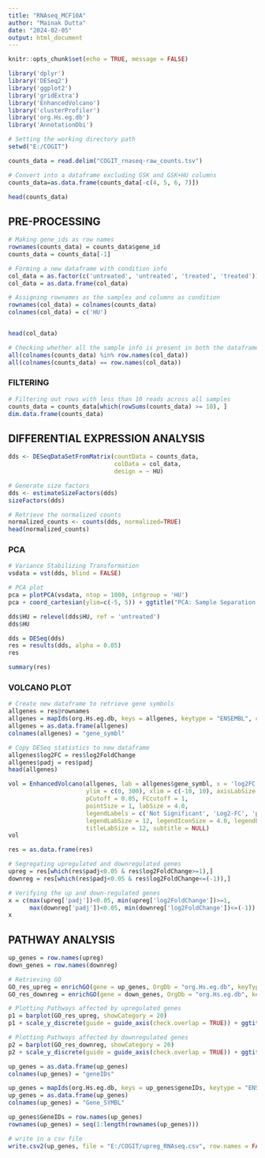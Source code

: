 ---
title: "RNAseq_MCF10A"
author: "Mainak Dutta"
date: "2024-02-05"
output: html_document
---

```{r setup, include=FALSE}
knitr::opts_chunk$set(echo = TRUE, message = FALSE)
```





```{r Loading Packages}
library('dplyr')
library('DESeq2')
library('ggplot2')
library('gridExtra')
library('EnhancedVolcano')
library('clusterProfiler')
library('org.Hs.eg.db')
library('AnnotationDbi')

```



```{r Loading Dataset}

# Setting the working directory path
setwd("E:/COGIT")

counts_data = read.delim("COGIT_rnaseq-raw_counts.tsv")

# Convert into a dataframe excluding GSK and GSK+HU columns
counts_data=as.data.frame(counts_data[-c(4, 5, 6, 7)])

head(counts_data)
```


## PRE-PROCESSING

```{r Preprocessing}

# Making gene_ids as row names
rownames(counts_data) = counts_data$gene_id
counts_data = counts_data[-1]

# Forming a new dataframe with condition info
col_data = as.factor(c('untreated', 'untreated', 'treated', 'treated'))
col_data = as.data.frame(col_data)

# Assigning rownames as the samples and columns as condition
rownames(col_data) = colnames(counts_data)
colnames(col_data) = c('HU')


head(col_data)
```



```{r Checking data congruence}

# Checking whether all the sample info is present in both the dataframes in the correct order
all(colnames(counts_data) %in% row.names(col_data))
all(colnames(counts_data) == row.names(col_data))

```


### FILTERING

```{r Filtering}

# Filtering out rows with less than 10 reads across all samples
counts_data = counts_data[which(rowSums(counts_data) >= 10), ]
dim.data.frame(counts_data)

```


## DIFFERENTIAL EXPRESSION ANALYSIS

```{r DESeq2 Object}

dds <- DESeqDataSetFromMatrix(countData = counts_data, 
                              colData = col_data,
                              design = ~ HU)
```



```{r Normalization}

# Generate size factors
dds <- estimateSizeFactors(dds)
sizeFactors(dds)

# Retrieve the normalized counts
normalized_counts <- counts(dds, normalized=TRUE)
head(normalized_counts)
```

### PCA

```{r Principal Component Analysis (PCA)}

# Variance Stabilizing Transformation
vsdata = vst(dds, blind = FALSE)

# PCA plot
pca = plotPCA(vsdata, ntop = 1000, intgroup = 'HU')
pca + coord_cartesian(ylim=c(-5, 5)) + ggtitle("PCA: Sample Separation Between Conditions") + labs(colour = "Conditions")
```



```{r Relevelling}

dds$HU = relevel(dds$HU, ref = 'untreated')
dds$HU
```


```{r Differential Expression Analysis}
dds = DESeq(dds)
res = results(dds, alpha = 0.05)
res

summary(res)
```

### VOLCANO PLOT

```{r Volcano Plot, fig.dim=c(8, 6)}

# Create new dataframe to retrieve gene symbols
allgenes = res@rownames
allgenes = mapIds(org.Hs.eg.db, keys = allgenes, keytype = "ENSEMBL", column = "SYMBOL")
allgenes = as.data.frame(allgenes)
colnames(allgenes) = "gene_symbl"

# Copy DESeq statistics to new dataframe  
allgenes$log2FC = res$log2FoldChange
allgenes$padj = res$padj
head(allgenes)

vol = EnhancedVolcano(allgenes, lab = allgenes$gene_symbl, x = 'log2FC', y = 'padj',
                      ylim = c(0, 300), xlim = c(-10, 10), axisLabSize = 10,
                      pCutoff = 0.05, FCcutoff = 1,
                      pointSize = 1, labSize = 4.0, 
                      legendLabels = c('Not Significant', 'Log2-FC', 'p-value', 'padj & Log2-FC'),
                      legendLabSize = 12, legendIconSize = 4.0, legendPosition = 'right',
                      titleLabSize = 12, subtitle = NULL)
vol
```


```{r Filter genes}

res = as.data.frame(res)

# Segregating upregulated and downregulated genes
upreg = res[which(res$padj<0.05 & res$log2FoldChange>=1),]
downreg = res[which(res$padj<0.05 & res$log2FoldChange<=(-1)),]

# Verifying the up and down-regulated genes
x = c(max(upreg['padj'])<0.05, min(upreg['log2FoldChange'])>=1,
      max(downreg['padj'])<0.05, min(downreg['log2FoldChange'])<=(-1))
x
```


## PATHWAY ANALYSIS

```{r Pathway Analysis}


up_genes = row.names(upreg)
down_genes = row.names(downreg)

# Retrieving GO 
GO_res_upreg = enrichGO(gene = up_genes, OrgDb = "org.Hs.eg.db", keyType = 'ENSEMBL', ont = 'BP')
GO_res_downreg = enrichGO(gene = down_genes, OrgDb = "org.Hs.eg.db", keyType = 'ENSEMBL', ont = 'BP')

```



```{r Plot, fig.dim=c(8, 6)}

# Plotting Pathways affected by upregulated genes
p1 = barplot(GO_res_upreg, showCategory = 20)
p1 + scale_y_discrete(guide = guide_axis(check.overlap = TRUE)) + ggtitle("Pathways Upreg")

# Plotting Pathways affected by downregulated genes
p2 = barplot(GO_res_downreg, showCategory = 20)
p2 + scale_y_discrete(guide = guide_axis(check.overlap = TRUE)) + ggtitle("Pathways Downreg")

```
```{r Exporting Gene Info}


up_genes = as.data.frame(up_genes)
colnames(up_genes) = "geneIDs"

up_genes = mapIds(org.Hs.eg.db, keys = up_genes$geneIDs, keytype = "ENSEMBL", column = "SYMBOL")
up_genes = as.data.frame(up_genes)
colnames(up_genes) = "Gene_SYMBL"

up_genes$GeneIDs = row.names(up_genes)
rownames(up_genes) = seq(1:length(rownames(up_genes)))

# write in a csv file
write.csv2(up_genes, file = "E:/COGIT/upreg_RNAseq.csv", row.names = FALSE)

```

